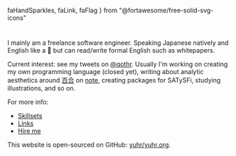   faHandSparkles,
  faLink,
  faFlag
} from "@fortawesome/free-solid-svg-icons"

#

I mainly am a freelance software engineer. Speaking Japanese natively and English like a <Tooltip content="Meow.">👶</Tooltip> but can read/write formal English such as whitepapers.

Current interest: see my tweets on [@qothr](https://twitter.com/qothr). Usually I'm working on creating my own programming language (closed yet), writing about analytic aesthetics around [百合](<https://en.wikipedia.org/wiki/Yuri_(genre)>) on [note](https://note.com/yuhr), creating packages for SATySFi, studying illustrations, and so on.

For more info:

- [Skillsets <FontAwesomeIcon icon={faHandSparkles} />](/skillsets)
- [Links <FontAwesomeIcon icon={faLink} />](/links)
- [Hire me <FontAwesomeIcon icon={faFlag} />](/hire-me)

This website is open-sourced on GitHub: [yuhr/yuhr.org](https://github.com/yuhr/yuhr.org).